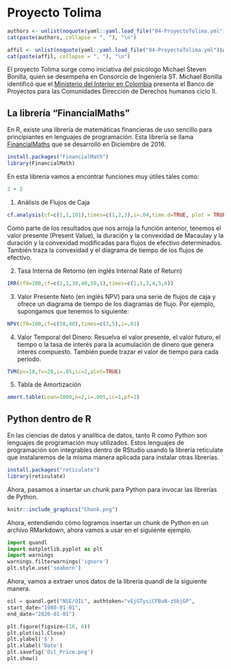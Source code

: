 # Proyecto Tolima

```r
authors <- unlist(noquote(yaml::yaml.load_file("04-ProyectoTolima.yml")$default))
cat(paste(authors, collapse = ", "), "\n") 
```

```r
affil <- unlist(noquote(yaml::yaml.load_file("04-ProyectoTolima.yml")$affiliation))
cat(paste(affil, collapse = ", "), "\n")
```

El proyecto Tolima surge como iniciativa del psicólogo Michael Steven Bonilla, quien se desempeña en Consorcio de Ingeniería ST. Michael Bonilla identificó que el [Ministerio del Interior en Colombia](https://www.mininterior.gov.co/proyectos-para-derechos-humanos-2023-ciclo-2/) presenta el Banco de Proyectos para las Comunidades Dirección de Derechos humanos ciclo II.

## La librería "FinancialMaths"  

En R, existe una librería de matemáticas financieras de uso sencillo para principiantes en lenguajes de programación. Esta librería se llama [FinancialMaths](https://www.quantargo.com/help/r/latest/packages/FinancialMath/0.1.1) que se desarrolló en Diciembre de 2016.   

```r
install.packages("FinancialMath")
library(FinancialMath)
```

En esta librería vamos a encontrar funciones muy útiles tales como:

```r
2 + 2
```


1. Análisis de Flujos de Caja

```r
cf.analysis(cf=c(1,1,101),times=c(1,2,3),i=.04,time.d=TRUE, plot = TRUE)
```

Como parte de los resultados que nos arroja la función anterior, tenemos el valor presente (Present Value), la duración y la convexidad de Macaulay y la duración y la convexidad modificadas para flujos de efectivo determinados. También traza la convexidad y el diagrama de tiempo de los flujos de efectivo.

2. Tasa Interna de Retorno (en inglés Internal Rate of Return)
```r
IRR(cf0=100,cf=c(1,1,30,40,50,1),times=c(1,1,3,4,5,6))
```


3. Valor Presente Neto (en inglés NPV) para una serie de flujos de caja y ofrece un diagrama de tiempo de los diagramas de flujo. Por ejemplo, supongamos que tenemos lo siguiente:

```r
NPV(cf0=100,cf=c(50,40),times=c(3,5),i=.01)
```

4. Valor Temporal del Dinero: Resuelva el valor presente, el valor futuro, el tiempo o la tasa de interés para la acumulación de dinero que genera interés compuesto. También puede trazar el valor de tiempo para cada período.

```r
TVM(pv=10,fv=20,i=.05,ic=2,plot=TRUE)
```


5. Tabla de Amortización

```r
amort.table(Loan=1000,n=2,i=.005,ic=1,pf=1) 
```

## Python dentro de R

En las ciencias de datos y analítica de datos, tanto R como Python son lenguajes de programación muy utilizados. Estos lenguajes de programación son integrables dentro de RStudio usando la librería reticulate que instalaremos de la misma manera aplicada para instalar otras librerías.

```r
install.packages("reticulate")
library(reticulate)
```

Ahora, pasamos a insertar un chunk para Python para invocar las librerías de Python. 

```r
knitr::include_graphics("Chunk.png")
```


Ahora, entendiendo cómo logramos insertar un chunk de Python en un archivo RMarkdown, ahora vamos a usar en el siguiente ejemplo.


```python
import quandl
import matplotlib.pyplot as plt
import warnings
warnings.filterwarnings('ignore')
plt.style.use('seaborn')
```

Ahora, vamos a extraer unos datos de la librería quandl de la siguiente manera.

```python
oil = quandl.get("NSE/OIL", authtoken="vEjGTysiCFBuN-z5bjGP",
start_date="1980-01-01",
end_date="2020-01-01")
```

```python
plt.figure(figsize=(10, 6))
plt.plot(oil.Close)
plt.ylabel('$')
plt.xlabel('Date')
plt.savefig('Oil_Price.png')
plt.show()
```

